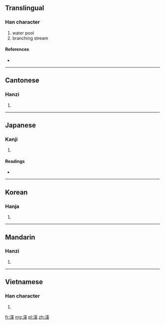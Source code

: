 ==Translingual==

===Han character===
{{Han char|rn=85|rad=水|as=12|sn=15|four=3418<sub>6</sub>|canj=水廿中金 (ETLC)}}

# water pool
# branching stream

====References====
* {{Han ref|kx=0649.200|dkj=18251|dj=1059.130|hdz=31713.080|uh=6F62|ud=28514|bh=E643|bd=58947}}

----

==Cantonese==

===Hanzi===
{{yue-hanzi|jyut=|y=wong4}}

# {{defn|lang=yue|sort=水12}}

----

==Japanese==

===Kanji===
{{ja-kanji|grade=|rs=水12}}

# {{defn|lang=ja|sort=水12}}

====Readings====
* {{ja-readings|on=[[こう]] (kō), [[おう]] (ō)|kun=[[いけ]] (ike)}}

----

==Korean==

===Hanja===
{{ko-hanja|hangeul=황|eumhun=|rv=hwang|mr=hwang|y=hwang}}

# {{defn|lang=ko|sort=水12}}

----

==Mandarin==

===Hanzi===
{{cmn-hanzi|pin=[[huáng]] ([[huang2]])|wg=huang<sup>2</sup>}}

# {{defn|lang=cmn|sort=水12}}

----

==Vietnamese==

===Han character===
{{vi-hantu|[[hoàng]]|rs=水12}}

# {{defn|lang=vi|sort=水12}}

[[fr:潢]]
[[mg:潢]]
[[pl:潢]]
[[zh:潢]]